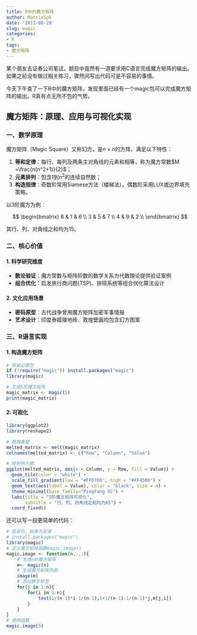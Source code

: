 ```yaml
---
title: R中的魔方矩阵
author: MatrixSpk
date: '2011-08-29'
slug: magic
categories:
- R
tags:
- 魔方矩阵
---
```


某个朋友去证券公司笔试，题目中竟然有一道要求用C语言完成魔方矩阵的输出。如果之前没有做过相关练习，骤然间写出代码可是不容易的事情。

今天下午查了一下R中的魔方矩阵，发现里面已经有一个magic包可以完成魔方矩阵的输出。R真有点无所不包的气势。

## 魔方矩阵：原理、应用与可视化实现

### 一、数学原理

魔方矩阵（Magic Square）又称幻方，是$n \times n$的方阵，满足以下特性：

1. **等和定律**：每行、每列及两条主对角线的元素和相等，称为魔方常数$M =\frac{n(n^2+1)}{2}$；
2. **元素排列**：包含$1$到$n^2$的连续自然数；
3. **构造规律**：奇数阶常用Siamese方法（楼梯法），偶数阶采用LUX或边界填充策略。

以3阶魔方为例：

$$
\begin{bmatrix}
8 & 1 & 6 \\
3 & 5 & 7 \\
4 & 9 & 2 \\
\end{bmatrix}
$$

其行、列、对角线之和均为$15$。

### 二、核心价值
#### 1. 科学研究维度
- **数论验证**：魔方常数与矩阵阶数的数学关系为代数理论提供验证案例
- **组合优化**：启发旅行商问题(TSP)、排班系统等组合优化算法设计

#### 2. 文化应用场景
- **密码原型**：古代战争曾用魔方矩阵加密军事情报
- **艺术设计**：印度泰姬陵地砖、敦煌壁画均包含幻方图案

### 三、R语言实现
#### 1. 构造魔方矩阵

```r
# 安装必要包
if (!require("magic")) install.packages("magic")
library(magic)

# 生成5阶魔方矩阵
magic_matrix <- magic(5)
print(magic_matrix)
```

#### 2. 可视化

```R
library(ggplot2)
library(reshape2)

# 数据重塑
melted_matrix <- melt(magic_matrix)
colnames(melted_matrix) <- c("Row", "Column", "Value")

# 绘制热力图
ggplot(melted_matrix, aes(x = Column, y = Row, fill = Value)) +
  geom_tile(color = "white") +
  scale_fill_gradient(low = "#FFD700", high = "#FF4500") +
  geom_text(aes(label = Value), color = "black", size = 4) +
  theme_minimal(base_family="PingFang SC") +
  labs(title = "5阶魔方矩阵可视化",
       subtitle = "行、列、对角线之和均为65") +
  coord_fixed()
```

还可以写一段更简单的代码：

```R
# 安装包，如果为安装
# install.packages("magic")
library(magic)
# 定义魔方矩阵函数magic.image()
magic.image <- function(n,...){
    # 生成n阶魔方矩阵
    m<- magic(n)
    # 生成魔方矩阵热图
    image(m)
    # 添加数字标签
    for(j in 1:n){
        for(i in 1:n){
            text(1/(n-1)*i-1/(n-1),1+1/(n-1)-1/(n-1)*j,m[j,i])
        }
    }
}
# 使用函数
magic.image(5)
```

